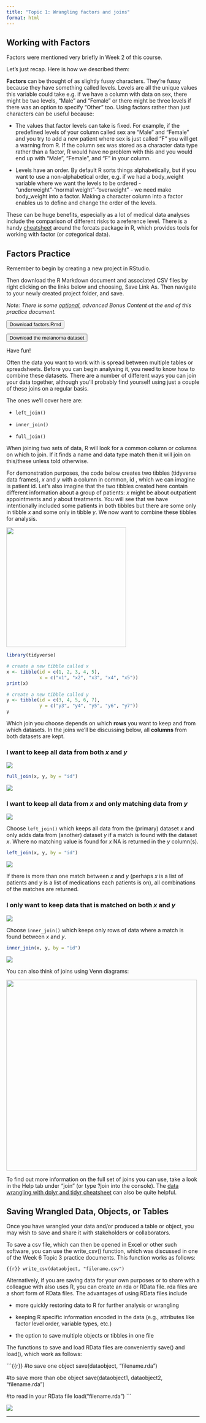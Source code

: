 ```yaml
---
title: "Topic 1: Wrangling factors and joins"
format: html
---
```


## **Working with Factors**

Factors were mentioned very briefly in Week 2 of this course.

Let's just recap. Here is how we described them:

**Factors** can be thought of as slightly fussy characters. They're fussy because they have something called levels. Levels are all the unique values this variable could take e.g. if we have a column with data on sex, there might be two levels, "Male" and "Female" or there might be three levels if there was an option to specify "Other" too. Using factors rather than just characters can be useful because:

-   The values that factor levels can take is fixed. For example, if the predefined levels of your column called sex are "Male" and "Female" and you try to add a new patient where sex is just called "F" you will get a warning from R. If the column sex was stored as a character data type rather than a factor, R would have no problem with this and you would end up with "Male", "Female", and "F" in your column.

-   Levels have an order. By default R sorts things alphabetically, but if you want to use a non-alphabetical order, e.g. if we had a body_weight variable where we want the levels to be ordered - "underweight"-"normal weight"-"overweight" - we need make body_weight into a factor. Making a character column into a factor enables us to define and change the order of the levels.

These can be huge benefits, especially as a lot of medical data analyses include the comparison of different risks to a reference level. There is a handy [cheatsheet](https://raw.githubusercontent.com/rstudio/cheatsheets/master/factors.pdf) around the forcats package in R, which provides tools for working with factor (or *cat*egorical data).

## **Factors Practice**

Remember to begin by creating a new project in RStudio.

Then download the R Markdown document and associated CSV files by right clicking on the links below and choosing, Save Link As. Then navigate to your newly created project folder, and save.

*Note: There is some [optional]{.underline}, advanced Bonus Content at the end of this practice document.*

<a href="/documents/week-4/factors.Rmd" download> <button class="btn btn-danger"> <i class="fa fa-save"></i> Download factors.Rmd </button> </a>

<a href="/documents/week-4/melanoma_data.csv" download> <button class="btn btn-danger"> <i class="fa fa-save"></i> Download the melanoma dataset </button> </a>

Have fun!

Often the data you want to work with is spread between multiple tables or spreadsheets. Before you can begin analysing it, you need to know how to combine these datasets. There are a number of different ways you can join your data together, although you'll probably find yourself using just a couple of these joins on a regular basis.

The ones we'll cover here are:

-   `left_join()`

-   `inner_join()`

-   `full_join()`

When joining two sets of data, R will look for a common column or columns on which to join. If it finds a name and data type match then it will join on this/these unless told otherwise.

For demonstration purposes, the code below creates two tibbles (tidyverse data frames), *x* and *y* with a column in common, id , which we can imagine is patient id. Let's also imagine that the two tibbles created here contain different information about a group of patients: *x* might be about outpatient appointments and *y* about treatments. You will see that we have intentionally included some patients in both tibbles but there are some only in tibble *x* and some only in tibble *y*. We now want to combine these tibbles for analysis.

![](images/week4.1.xy.png){fig-align="center" width="312"}

```r
library(tidyverse)

# create a new tibble called x
x <- tibble(id = c(1, 2, 3, 4, 5),
            x = c("x1", "x2", "x3", "x4", "x5"))
print(x)
```

```r
# create a new tibble called y
y <- tibble(id = c(3, 4, 5, 6, 7),
            y = c("y3", "y4", "y5", "y6", "y7"))
y
```

Which join you choose depends on which **rows** you want to keep and from which datasets. In the joins we'll be discussing below, all **columns** from both datasets are kept.

### **I want to keep all data from both *x* and *y***

![](images/full-join.gif){fig-align="center"}

```r
full_join(x, y, by = "id")
```

![](images/week4.1.fulljoin.PNG.png){fig-align="center"}

### **I want to keep all data from *x* and only matching data from *y***

![](images/left-join.gif){fig-align="center"}

Choose `left_join()` which keeps all data from the (primary) dataset *x* and only adds data from (another) dataset *y* if a match is found with the dataset *x*. Where no matching value is found for *x* NA is returned in the *y* column(s).

```r
left_join(x, y, by = "id")
```

![](images/week4.1.left_join.PNG.png){fig-align="center"}

If there is more than one match between *x* and *y* (perhaps *x* is a list of patients and *y* is a list of medications each patients is on), all combinations of the matches are returned.

### **I only want to keep data that is matched on both *x* and *y***

![](images/inner-join.gif){fig-align="center"}

Choose `inner_join()` which keeps only rows of data where a match is found between *x* and *y*.

```r
inner_join(x, y, by = "id")
```

![](images/week4.1.innerjoin.PNG.png){fig-align="center"}

You can also think of joins using Venn diagrams:

![](images/week4.1.Venn_diagrams.png){fig-align="center" width="497"}

To find out more information on the full set of joins you can use, take a look in the Help tab under "join" (or type ?join into the console). The [data wrangling with dplyr and tidyr cheatsheet](https://www.rstudio.com/wp-content/uploads/2015/02/data-wrangling-cheatsheet.pdf) can also be quite helpful.

## **Saving Wrangled Data, Objects, or Tables**

Once you have wrangled your data and/or produced a table or object, you may wish to save and share it with stakeholders or collaborators.

To save a csv file, which can then be opened in Excel or other such software, you can use the write_csv() function, which was discussed in one of the Week 6 Topic 3 practice documents. This function works as follows:

```{{r}}
write_csv(dataobject, "filename.csv")
```

Alternatively, if you are saving data for your own purposes or to share with a colleague with also uses R, you can create an rda or RData file. rda files are a short form of RData files. The advantages of using RData files include

-   more quickly restoring data to R for further analysis or wrangling

-   keeping R specific information encoded in the data (e.g., attributes like factor level order, variable types, etc.)

-   the option to save multiple objects or tibbles in one file

The functions to save and load RData files are conveniently save() and load(), which work as follows:

```{{r}}
#to save one object
save(dataobject, "filename.rda")
 
#to save more than obe object
save(dataobject1, dataobject2, "filename.rda")
 
#to read in your RData file
load("filename.rda")
```

![](images/week4.1.rdata_example.png){fig-align="center"}

------------------------------------------------------------------------
